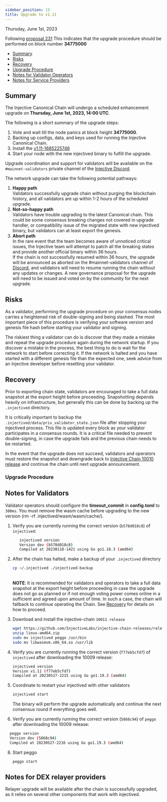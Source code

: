 ```yaml
---
sidebar_position: 13
title: Upgrade to v1.11
---
```


Thursday, June 1st, 2023

Following [proposal 231](https://injhub.com/proposals/231/) This indicates that the upgrade procedure should be performed on block number **34775000**

* [Summary](#summary)
* [Risks](#risks)
* [Recovery](#recovery)
* [Upgrade Procedure](#upgrade-procedure)
* [Notes for Validator Operators](#notes-for-validators)
* [Notes for Service Providers](#notes-for-dex-relayer-providers)

## Summary

The Injective Canonical Chain will undergo a scheduled enhancement upgrade on **Thursday, June 1st, 2023, 14:00 UTC**.

The following is a short summary of the upgrade steps:

1. Vote and wait till the node panics at block height **34775000**.
2. Backing up configs, data, and keys used for running the Injective Canonical Chain.
3. Install the [v1.11-1685225746](https://github.com/InjectiveLabs/injective-chain-releases/releases/tag/v1.11-1685225746)
4. Start your node with the new injectived binary to fulfill the upgrade.

Upgrade coordination and support for validators will be available on the `#mainnet-validators` private channel of the [Injective Discord](https://discord.gg/injective).

The network upgrade can take the following potential pathways:

1. **Happy path**\
   Validators successfully upgrade chain without purging the blockchain history, and all validators are up within 1-2 hours of the scheduled upgrade.
2. **Not-so-happy path**\
   Validators have trouble upgrading to the latest Canonical chain. This could be some consensus breaking changes not covered in upgrade handler, or compatibility issue of the migrated state with new injectived binary, but validators can at least export the genesis.
3. **Abort path**\
   In the rare event that the team becomes aware of unnoticed critical issues, the Injective team will attempt to patch all the breaking states and provide another official binary within 36 hours.\
   If the chain is not successfully resumed within 36 hours, the upgrade will be announced as aborted on the #mainnet-validators channel of [Discord](https://discord.gg/injective), and validators will need to resume running the chain without any updates or changes. A new governance proposal for the upgrade will need to be issued and voted on by the community for the next upgrade.

## Risks

As a validator, performing the upgrade procedure on your consensus nodes carries a heightened risk of double-signing and being slashed. The most important piece of this procedure is verifying your software version and genesis file hash before starting your validator and signing.

The riskiest thing a validator can do is discover that they made a mistake and repeat the upgrade procedure again during the network startup. If you discover a mistake in the process, the best thing to do is wait for the network to start before correcting it. If the network is halted and you have started with a different genesis file than the expected one, seek advice from an Injective developer before resetting your validator.

## Recovery

Prior to exporting chain state, validators are encouraged to take a full data snapshot at the export height before proceeding. Snapshotting depends heavily on infrastructure, but generally this can be done by backing up the `.injectived` directory.

It is critically important to backup the `.injectived/data/priv_validator_state.json` file after stopping your injectived process. This file is updated every block as your validator participates in a consensus rounds. It is a critical file needed to prevent double-signing, in case the upgrade fails and the previous chain needs to be restarted.

In the event that the upgrade does not succeed, validators and operators must restore the snapshot and downgrade back to [Injective Chain 10010 release](https://github.com/InjectiveLabs/injective-chain-releases/releases/tag/v1.10.1-1685036881) and continue the chain until next upgrade announcement.

### Upgrade Procedure

## Notes for Validators

Validator operators should configure the **timeout_commit** in **config.toml** to `300ms`. You must remove the wasm cache before upgrading to the new version (rm -rf .injectived/wasm/wasm/cache/).

1.  Verify you are currently running the correct version (`b578d018c8`) of `injectived`:

    ```bash
       injectived version
       Version dev (b578d018c8)
       Compiled at 20230118-1421 using Go go1.18.3 (amd64)
    ```
2.  After the chain has halted, make a backup of your `.injectived` directory

    ```bash
    cp ~/.injectived ./injectived-backup
    ```

    \
    **NOTE**: It is recommended for validators and operators to take a full data snapshot at the export height before proceeding in case the upgrade does not go as planned or if not enough voting power comes online in a sufficient and agreed upon amount of time. In such a case, the chain will fallback to continue operating the Chain. See [Recovery](#recovery) for details on how to proceed.
3.  Download and install the injective-chain `10011 release`

    ```bash
    wget https://github.com/InjectiveLabs/injective-chain-releases/releases/download/v1.11-1685225746/linux-amd64.zip
    unzip linux-amd64.zip
    sudo mv injectived peggo /usr/bin
    sudo mv libwasmvm.x86_64.so /usr/lib
    ```
4.  Verify you are currently running the correct version (`f77eb5cfd7`) of `injectived` after downloading the 10009 release:

    ```bash
    injectived version
    Version v1.11 (f77eb5cfd7)
    Compiled at 20230527-2215 using Go go1.19.3 (amd64)
    ```
5.  Coordinate to restart your injectived with other validators

    ```bash
    injectived start
    ```

    The binary will perform the upgrade automatically and continue the next consensus round if everything goes well.
6. Verify you are currently running the correct version (`5868c94`) of `peggo` after downloading the 10009 release:

```bash
  peggo version
  Version dev (5868c94)
  Compiled at 20230527-2216 using Go go1.19.3 (amd64)
```

8.  Start peggo

    ```bash
    peggo start
    ```

## Notes for DEX relayer providers

Relayer upgrade will be available after the chain is successfully upgraded, as it relies on several other components that work with injectived.
